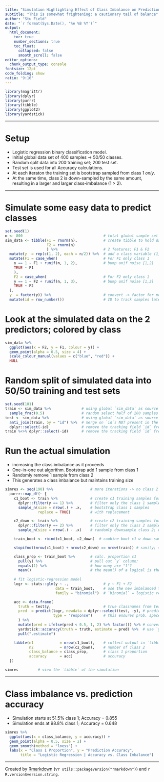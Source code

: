 ```yaml
---
title: "Simulation Highlighting Effect of Class Imbalance on Prediction Accuracy"
subtitle: "This is somewhat frightening: a cautionary tail of balance"
author: "Stu Field"
date: "`r format(Sys.Date(), '%e %B %Y')`"
output:
  html_document:
    toc: true
    number_sections: true
    toc_float:
      collapsed: false
      smooth_scroll: false
editor_options:
  chunk_output_type: console
fontsize: 12pt
code_folding: show
ratio: '9:16'
---
```



```r
library(magrittr)
library(dplyr)
library(purrr)
library(tibble)
library(ggplot2)
library(yardstick)
```


--------


# Setup

* Logistic regression binary classification model.
* Initial global data set of 400 samples -> 50/50 classes.
* Random split data into 200 training set; 200 test set.
* Test set is used for all Accuracy calculations.
* At each iteraton the training set is bootstrap sampled from class 1 *only*.
* At the same time, class 2 is down-sampled by the same amount,
  resulting in a larger and larger class-imbalance (1 > 2).



--------


# Simulate some easy data to predict classes
```r
set.seed(1)
n <- 800                                     # total global sample set size
sim_data <- tibble(F1 = rnorm(n),            # create tibble to hold data
                   F2 = rnorm(n)
                   ) %>%                     # 2 features; F1 & F2
  mutate(y  = rep(c(1, 2), each = n/2)) %>%  # add a class variable (1, 2)
  mutate(F1 = case_when(                     # For F1 only class 1
    y == 1 ~ F1 + runif(n, 1, 2),            # bump unif noise [1,2]
    TRUE ~ F1
    ),
    F2 = case_when(                          # For F2 only class 1
    y == 1 ~ F2 + runif(n, 1, 3),            # bump unif noise [1,3]
    TRUE ~ F2
  ),
  y  = factor(y)) %>%                        # convert -> factor for model building
  mutate(id = row_number())                  # ID to track samples later
```


# Look at the simulated data on the 2 predictors; colored by class

```r
sim_data %>%
  ggplot(aes(x = F2, y = F1, colour = y)) +
  geom_point(alpha = 0.5, size = 4) +
  scale_colour_manual(values = c("blue", "red")) +
  NULL
```


# Random split of simulated data into 50/50 training and test sets

```r
set.seed(101)
train <- sim_data %>%              # using global `sim_data` as source
  sample_frac(0.5)                 # random select half of 200 samples for training
test <- sim_data %>%               # using global `sim_data` as source
  anti_join(train, by = "id") %>%  # merge on `id`s NOT present in the training set; the other 200
  dplyr::select(-id)               # remove the tracking field `id` from test
train %<>% dplyr::select(-id)      # remove the tracking field `id` from train
```


# Run the actual simulation

* increasing the class imbalance as it proceeds
* One-in-one out algorithm. Bootstrap add 1 sample from class 1
* Randomly remove 1 sample from class 2
* This generates a class imbalance but maintains training size

```r
simres <- seq(190) %>%                 # more iterations -> no class 2 left; trouble fitting
  purrr::map_df(~ {
    c1_boot <- train %>%               # create c1 training samples for this round
      dplyr::filter(y == 1) %>%        # filter only the class 1 samples
      sample_n(size = nrow(.) + .x,    # bootstrap class 1 samples
               replace = TRUE)         # with replacement

    c2_down <- train %>%               # create c2 training samples for this round
      dplyr::filter(y == 2) %>%        # filter only the class 2 samples
      sample_n(size = nrow(.) - .x)    # randomly downsample class 2; no replacement

    train_boot <- rbind(c1_boot, c2_down)  # combine boot c1 w down-sampled c2

    stopifnot(nrow(c1_boot) + nrow(c2_down) == nrow(train)) # sanity; stable size

    class_prop <- train_boot %>%       # calc. proportion c1
      pull(y) %>%                      # pull out `y` column; 
      equals(1) %>%                    # how many are "1"?
      mean()                           # the mean() of a logical is the proportion. Neat trick!
    
    # fit logistic-regression model
    logr <- stats::glm(y ~ .,                # y ~ F1 + F2
                       data = train_boot,    # use the new imbalanced training set
                       family = "binomial")  # `binomial` = logistic regression

    acc <- data.frame(
      truth = test$y,                        # true classnames from test set
      pred  = predict(logr, newdata = dplyr::select(test, -y), # prediced `probabilities`
                      type = "response")     # this ensures prob. space; not log-odds
      ) %>%
      mutate(pred = ifelse(pred < 0.5, 1, 2) %>% factor()) %>% # convert probs -> classes; 0.5 cutoff
      yardstick::accuracy(truth = truth, estimate = pred) %>%  # use `yardstick` accuracy function
      pull(".estimate")

    tibble(n1            = nrow(c1_boot),    # collect output in `tibble`
           n2            = nrow(c2_down),    # number of class 2
           class_balance = class_prop,       # class 1 proportion
           accuracy      = acc)              # accuracy
  })

simres         # view the `tibble` of the simulation
```


-----


# Class imbalance vs. prediction accuracy

* Simulation starts at 51.5% class 1; Accuracy = 0.855
* Simulation ends at 98.8% class 1; Accuracy = 0.648

```r
simres %>%
  ggplot(aes(x = class_balance, y = accuracy)) +
  geom_point(alpha = 0.5, size = 2) +
  geom_smooth(method = "loess") +
  labs(x = "Class 1 Proportion", y = "Prediction Accuracy",
       title = "Logistic Regression | Accuracy vs. Class Imbalance")
```


-----


Created by [Rmarkdown](https://github.com/rstudio/rmarkdown)
(v`r utils::packageVersion("rmarkdown")`) and `r R.version$version.string`. 
